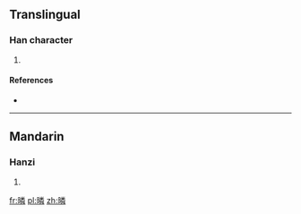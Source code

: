 ==Translingual==

===Han character===
{{Han char|rn=72|rad=日|as=12|sn=16|four=6905<sub>9</sub>|canj=日火木手 (AFDQ)|ids=⿰[[日]][[粦]]}}

# {{defn|Han|sort=日12}}

====References====
* {{Han ref|kx=0499.450|dkj=14156|hdz=21537.110|uh=66BD|ud=26301|bh=E9B9|bd=59833}}

----

==Mandarin==

===Hanzi===
{{cmn-hanzi|pin=[[lín]] ([[lin2]])|wg=lin<sup>2</sup>}}

# {{defn|lang=cmn|sort=日12}}

[[fr:暽]]
[[pl:暽]]
[[zh:暽]]
